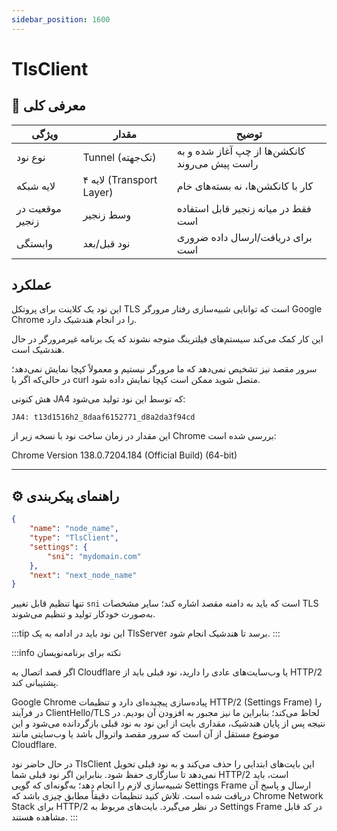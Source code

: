 ```yaml
---
sidebar_position: 1600
---
```


# TlsClient

## 📖 معرفی کلی

| ویژگی              | مقدار                        | توضیح                                              |
|--------------------|------------------------------|----------------------------------------------------|
| نوع نود            | Tunnel (تک‌جهته)             | کانکشن‌ها از چپ آغاز شده و به راست پیش می‌روند     |
| لایه شبکه          | لایه ۴ (Transport Layer)     | کار با کانکشن‌ها، نه بسته‌های خام                  |
| موقعیت در زنجیر    | وسط زنجیر                    | فقط در میانه زنجیر قابل استفاده است               |
| وابستگی            | نود قبل/بعد                  | برای دریافت/ارسال داده ضروری است                  |

## عملکرد

این نود یک کلاینت برای پروتکل TLS است که توانایی شبیه‌سازی رفتار مرورگر Google Chrome را در انجام هندشیک دارد.

این کار کمک می‌کند سیستم‌های فیلترینگ متوجه نشوند که یک برنامه غیرمرورگر در حال هندشیک است.

سرور مقصد نیز تشخیص نمی‌دهد که ما مرورگر نیستیم و معمولاً کپچا نمایش نمی‌دهد؛ در حالی‌که اگر با curl متصل شوید ممکن است کپچا نمایش داده شود.

هش کنونی JA4 که توسط این نود تولید می‌شود:

`JA4: t13d1516h2_8daaf6152771_d8a2da3f94cd`

این مقدار در زمان ساخت نود با نسخه زیر از Chrome بررسی شده است:

Chrome Version 138.0.7204.184 (Official Build) (64-bit)


---

## ⚙️ راهنمای پیکربندی

```json
{
    "name": "node_name",
    "type": "TlsClient",
    "settings": {
        "sni": "mydomain.com"
    },
    "next": "next_node_name"
}
```

تنها تنظیم قابل تغییر `sni` است که باید به دامنه مقصد اشاره کند؛ سایر مشخصات TLS به‌صورت خودکار تولید و تنظیم می‌شوند.

:::tip
این نود باید در ادامه به یک TlsServer برسد تا هندشیک انجام شود.
:::

:::info نکته برای برنامه‌نویسان

اگر قصد اتصال به Cloudflare یا وب‌سایت‌های عادی را دارید، نود قبلی باید از HTTP/2 پشتیبانی کند.

Google Chrome پیاده‌سازی پیچیده‌ای دارد و تنظیمات HTTP/2 (Settings Frame) را در فرآیند ClientHello/TLS لحاظ می‌کند؛ بنابراین ما نیز مجبور به افزودن آن بودیم. در نتیجه پس از پایان هندشیک، مقداری بایت از این نود به نود قبلی بازگردانده می‌شود و این موضوع مستقل از آن است که سرور مقصد واتروال باشد یا وب‌سایتی مانند Cloudflare.

در حال حاضر نود TlsClient این بایت‌های ابتدایی را حذف می‌کند و به نود قبلی تحویل نمی‌دهد تا سازگاری حفظ شود. بنابراین اگر نود قبلی شما HTTP/2 است، باید شبیه‌سازی لازم را انجام دهد؛ به‌گونه‌ای که گویی Settings Frame ارسال و پاسخ آن دریافت شده است. تلاش کنید تنظیمات دقیقاً مطابق چیزی باشد که Chrome Network Stack برای HTTP/2 در نظر می‌گیرد. بایت‌های مربوط به Settings Frame در کد قابل مشاهده هستند.
:::